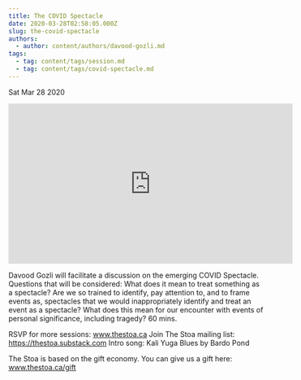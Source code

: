 ```yaml
---
title: The COVID Spectacle
date: 2020-03-28T02:58:05.000Z
slug: the-covid-spectacle
authors:
  - author: content/authors/davood-gozli.md
tags:
  - tag: content/tags/session.md
  - tag: content/tags/covid-spectacle.md
---
```






Sat Mar 28 2020

<iframe width="560" height="315" src="https://www.youtube.com/embed/cnZQClQMqtc" title="The COVID Spectacle w/ Davood Gozli" frameborder="0" allow="accelerometer; autoplay; clipboard-write; encrypted-media; gyroscope; picture-in-picture" allowfullscreen ></iframe>

Davood Gozli will facilitate a discussion on the emerging COVID Spectacle. Questions that will be considered: What does it mean to treat something as a spectacle? Are we so trained to identify, pay attention to, and to frame events as, spectacles that we would inappropriately identify and treat an event as a spectacle? What does this mean for our encounter with events of personal significance, including tragedy?  60 mins.

RSVP for more sessions: www.thestoa.ca
Join The Stoa mailing list: https://thestoa.substack.com
Intro song: Kali Yuga Blues by Bardo Pond

The Stoa is based on the gift economy. You can give us a gift here: www.thestoa.ca/gift


